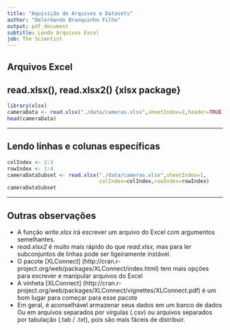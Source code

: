 ```yaml
---
title: "Aquisição de Arquivos e Datasets"
author: "Delermando Branquinho Filho"
output: pdf_document
subtitle: Lendo Arquivos Excel
job: The Scientist
---
```



## Arquivos Excel

## read.xlsx(), read.xlsx2() {xlsx package}

```r
library(xlsx)
cameraData <- read.xlsx("./data/cameras.xlsx",sheetIndex=1,header=TRUE)
head(cameraData)
```


---

## Lendo linhas e colunas específicas

```r
colIndex <- 2:3
rowIndex <- 1:4
cameraDataSubset <- read.xlsx("./data/cameras.xlsx",sheetIndex=1,
                              colIndex=colIndex,rowIndex=rowIndex)
cameraDataSubset
```

---
## Outras observações

* A função _write.xlsx_ irá escrever um arquivo do Excel com argumentos semelhantes.
* _read.xlsx2_ é muito mais rápido do que _read.xlsx_, mas para ler subconjuntos de linhas pode ser ligeiramente instável.
* O pacote [XLConnect] (http://cran.r-project.org/web/packages/XLConnect/index.html) tem mais opções para escrever e manipular arquivos do Excel
* A vinheta [XLConnect] (http://cran.r-project.org/web/packages/XLConnect/vignettes/XLConnect.pdf) é um bom lugar para começar para esse pacote
* Em geral, é aconselhável armazenar seus dados em um banco de dados
Ou em arquivos separados por vírgulas (.csv) ou arquivos separados por tabulação (.tab / .txt), pois são mais fáceis de distribuir.
